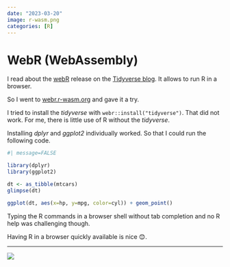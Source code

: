 ```yaml
---
date: "2023-03-20"
image: r-wasm.png
categories: [R]
---
```


# WebR (WebAssembly)

I read about the [webR](https://docs.r-wasm.org/webr/latest/) release on the [Tidyverse blog](https://www.tidyverse.org/blog/2023/03/webr-0-1-0/). It allows to run R in a browser.

So I went to [webr.r-wasm.org](https://webr.r-wasm.org/latest/) and gave it a try.

I tried to install the _tidyverse_ with `webr::install("tidyverse")`. That did not work. For me, there is little use of R without the _tidyverse_.

Installing _dplyr_ and _ggplot2_ individually worked. So that I could run the following code.

```r
#| message=FALSE

library(dplyr)
library(ggplot2)

dt <- as_tibble(mtcars)
glimpse(dt)

ggplot(dt, aes(x=hp, y=mpg, color=cyl)) + geom_point()
```

Typing the R commands in a browser shell without tab completion and no R help was challenging though.

Having R in a browser quickly available is nice 😊.

---

![](r-wasm.png)